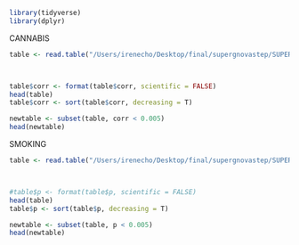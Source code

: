 ```r
library(tidyverse)
library(dplyr)
```

CANNABIS
```r
table <- read.table("/Users/irenecho/Desktop/final/supergnovastep/SUPERGNOVA corr/BALD_CANNABIS.txt", header= T, sep ="")



table$corr <- format(table$corr, scientific = FALSE)
head(table)
table$corr <- sort(table$corr, decreasing = T)

newtable <- subset(table, corr < 0.005)
head(newtable)
```

SMOKING
```r
table <- read.table("/Users/irenecho/Desktop/final/supergnovastep/SUPERGNOVA corr/BALD_SMOKE.txt", header= T, sep ="")



#table$p <- format(table$p, scientific = FALSE)
head(table)
table$p <- sort(table$p, decreasing = T)

newtable <- subset(table, p < 0.005)
head(newtable)

```

